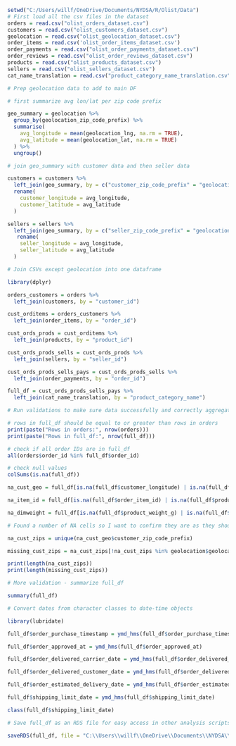```r

setwd("C:/Users/willf/OneDrive/Documents/NYDSA/R/Olist/Data")
# First load all the csv files in the dataset
orders = read.csv("olist_orders_dataset.csv")
customers = read.csv("olist_customers_dataset.csv")
geolocation = read.csv("olist_geolocation_dataset.csv")
order_items = read.csv('olist_order_items_dataset.csv')
order_payments = read.csv("olist_order_payments_dataset.csv")
order_reviews = read.csv("olist_order_reviews_dataset.csv")
products = read.csv("olist_products_dataset.csv")
sellers = read.csv("olist_sellers_dataset.csv")
cat_name_translation = read.csv("product_category_name_translation.csv")
```

```r

# Prep geolocation data to add to main DF

# first summarize avg lon/lat per zip code prefix

geo_summary = geolocation %>%
  group_by(geolocation_zip_code_prefix) %>%
  summarise(
    avg_longitude = mean(geolocation_lng, na.rm = TRUE),
    avg_latitude = mean(geolocation_lat, na.rm = TRUE)
  ) %>%
  ungroup()

# join geo_summary with customer data and then seller data

customers = customers %>%
  left_join(geo_summary, by = c("customer_zip_code_prefix" = "geolocation_zip_code_prefix")) %>%
  rename(
    customer_longitude = avg_longitude,
    customer_latitude = avg_latitude
  )

sellers = sellers %>%
  left_join(geo_summary, by = c("seller_zip_code_prefix" = "geolocation_zip_code_prefix")) %>% 
   rename(
    seller_longitude = avg_longitude,
    seller_latitude = avg_latitude
  )
```


```r

# Join CSVs except geolocation into one dataframe

library(dplyr)

orders_customers = orders %>%
  left_join(customers, by = "customer_id")

cust_orditems = orders_customers %>%
  left_join(order_items, by = "order_id")

cust_ords_prods = cust_orditems %>%
  left_join(products, by = "product_id")

cust_ords_prods_sells = cust_ords_prods %>%
  left_join(sellers, by = "seller_id")

cust_ords_prods_sells_pays = cust_ords_prods_sells %>%
  left_join(order_payments, by = "order_id")

full_df = cust_ords_prods_sells_pays %>%
  left_join(cat_name_translation, by = "product_category_name")

```
```r
# Run validations to make sure data successfully and correctly aggregated into full_df

# rows in full_df should be equal to or greater than rows in orders
print(paste("Rows in orders:", nrow(orders)))
print(paste("Rows in full_df:", nrow(full_df)))

# check if all order IDs are in full_df
all(orders$order_id %in% full_df$order_id)

# check null values
colSums(is.na(full_df))

na_cust_geo = full_df[is.na(full_df$customer_longitude) | is.na(full_df$customer_latitude),]

na_item_id = full_df[is.na(full_df$order_item_id) | is.na(full_df$product_id),]

na_dimweight = full_df[is.na(full_df$product_weight_g) | is.na(full_df$product_length_cm),]
```
```r
# Found a number of NA cells so I want to confirm they are as they should be. Here I'm making sure that when customer longitude and latitude are blank that is indeed because there as no match between the customer zip code and the geolocation zip code

na_cust_zips = unique(na_cust_geo$customer_zip_code_prefix)

missing_cust_zips = na_cust_zips[!na_cust_zips %in% geolocation$geolocation_zip_code_prefix]

print(length(na_cust_zips))
print(length(missing_cust_zips))
```

```r
# More validation - summarize full_df

summary(full_df)
```

```r
# Convert dates from character classes to date-time objects

library(lubridate)

full_df$order_purchase_timestamp = ymd_hms(full_df$order_purchase_timestamp)

full_df$order_approved_at = ymd_hms(full_df$order_approved_at)

full_df$order_delivered_carrier_date = ymd_hms(full_df$order_delivered_carrier_date)

full_df$order_delivered_customer_date = ymd_hms(full_df$order_delivered_customer_date)

full_df$order_estimated_delivery_date = ymd_hms(full_df$order_estimated_delivery_date)

full_df$shipping_limit_date = ymd_hms(full_df$shipping_limit_date)

class(full_df$shipping_limit_date)
```

```r
# Save full_df as an RDS file for easy access in other analysis scripts

saveRDS(full_df, file = "C:\\Users\\willf\\OneDrive\\Documents\\NYDSA\\R\\Olist\\Data\\full_df.rds")
```


